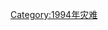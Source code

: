 {{Year by category
|m=1
|c=9
|d=9
|y=4
|cat=各国灾难
|sortkey=*
|parent=各年各国灾难
|subcat=1994年灾难
}}
[[Category:1994年灾难|Category:1994年灾难]]